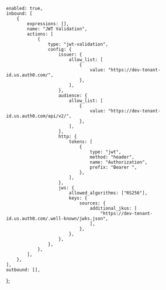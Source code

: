 
	enabled: true,
	inbound: [
		{
			expressions: [],
			name: "JWT Validation",
			actions: [
				{
					type: "jwt-validation",
					config: {
						issuer: {
							allow_list: [
								{
									value: "https://dev-tenant-id.us.auth0.com/",
								},
							],
						},
						audience: {
							allow_list: [
								{
									value: "https://dev-tenant-id.us.auth0.com/api/v2/",
								},
							],
						},
						http: {
							tokens: [
								{
									type: "jwt",
									method: "header",
									name: "Authorization",
									prefix: "Bearer ",
								},
							],
						},
						jws: {
							allowed_algorithms: ["RS256"],
							keys: {
								sources: {
									additional_jkus: [
										"https://dev-tenant-id.us.auth0.com/.well-known/jwks.json",
									],
								},
							},
						},
					},
				},
			],
		},
	],
	outbound: [],
};

